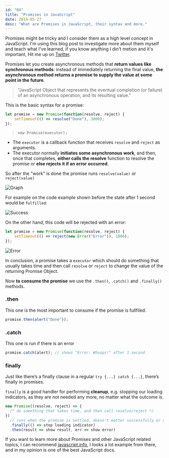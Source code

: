```yaml
---
id: "04"
title: "Promises in JavaScript"
date: 2019-05-27
desc: "What are Promises in JavaScript, their syntax and more."
---
```


Promises might be tricky and I consider them as a high level concept in JavaScript.
I'm using this blog post to investigate more about them myself and teach what I've learned, if you know anything I din't metion and it's important, Hit me up on [Twitter](https://twitter.com/tiago_taquelim).

Promises let you create asynchronous methods that **return values like synchronous methods**: instead of immediately returning the final value, **the asynchronous method returns a promise to supply the value at some point in the future**.

> "JavaScript Object that represents the eventual completion (or failure) of an asynchronous operation, and its resulting value."

This is the basic syntax for a promise:

```js
let promise = new Promise(function(resolve, reject) {
	setTimeout(() => resolve("Done"), 3000);
});
```

> ```new Promise(executor);```

-   The ```executor``` is a callback function that receives `resolve` and `reject` as arguments.
-   The executor normally **initiates some asynchronous work**, and then, once that completes, **either calls the resolve** function to resolve the promise or **else rejects it if an error occurred**.

So after the "work" is done the promise runs `resolve(value)` or `reject(value)`

![Graph](https://javascript.info/article/promise-basics/promise-resolve-reject@2x.png)

For example on the code example shown before the state after 1 second would be `fulfilled`:

![Success](https://javascript.info/article/promise-basics/promise-resolve-1@2x.png)

On the other hand, this code will be rejected with an error:

```js
let promise = new Promise(function(resolve, reject) {
	setTimeout(() => reject(new Error("Error")), 1000);
});
```

![Error](https://javascript.info/article/promise-basics/promise-reject-1@2x.png)

In conclusion, a promise takes a `executor` which should do something that usually takes time and then call `resolve` or `reject` to change the value of the returning Promise Object.

Now **to consume the promise** we use the `.then()`, `.catch()` and `.finally()` methods.

### .then

This one is the most important to consume if the promise is fullfiled.

```js
promise.then(alert("Done"));
```

### .catch

This one is run if there is an error

```js
promise.catch(alert); // shows "Error: Whoops!" after 1 second
```

### finally

Just like there’s a finally clause in a regular `try {...} catch {...}`, there’s finally in promises.

`finally` is a good handler for performing **cleanup**, e.g. stopping our loading indicators, as they are not needed any more, no matter what the outcome is.

```js
new Promise((resolve, reject) => {
  /* do something that takes time, and then call resolve/reject */
})
  // runs when the promise is settled, doesn't matter successfully or not
  .finally(() => stop loading indicator)
  .then(result => show result, err => show error)

```

If you want to learn more about Promises and other JavaScript related topics, I can recommend [javascript.info](https://javascript.info), I tooks a lot example from there, and in my opinion is one of the best JavaScript docs.
